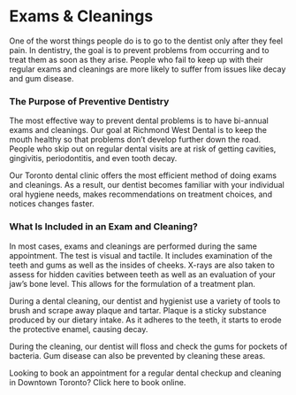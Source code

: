 # Exams & Cleanings

One of the worst things people do is to go to the dentist only after they feel pain. In dentistry, the goal is to prevent problems from occurring and to treat them as soon as they arise. People who fail to keep up with their regular exams and cleanings are more likely to suffer from issues like decay and gum disease.

### The Purpose of Preventive Dentistry

The most effective way to prevent dental problems is to have bi-annual exams and cleanings. Our goal at Richmond West Dental is to keep the mouth healthy so that problems don’t develop further down the road. People who skip out on regular dental visits are at risk of getting cavities, gingivitis, periodontitis, and even tooth decay.

Our Toronto dental clinic offers the most efficient method of doing exams and cleanings. As a result, our dentist becomes familiar with your individual oral hygiene needs, makes recommendations on treatment choices, and notices changes faster.

### What Is Included in an Exam and Cleaning?

In most cases, exams and cleanings are performed during the same appointment. The test is visual and tactile. It includes examination of the teeth and gums as well as the insides of cheeks. X-rays are also taken to assess for hidden cavities between teeth as well as an evaluation of your jaw’s bone level. This allows for the formulation of a treatment plan.

During a dental cleaning, our dentist and hygienist use a variety of tools to brush and scrape away plaque and tartar. Plaque is a sticky substance produced by our dietary intake. As it adheres to the teeth, it starts to erode the protective enamel, causing decay.

During the cleaning, our dentist will floss and check the gums for pockets of bacteria. Gum disease can also be prevented by cleaning these areas.

Looking to book an appointment for a regular dental checkup and cleaning in Downtown Toronto? Click here to book online.

